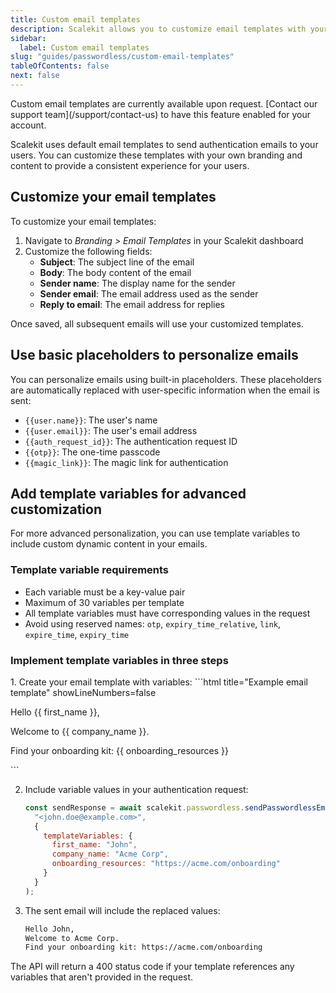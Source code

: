 ```yaml
---
title: Custom email templates
description: Scalekit allows you to customize email templates with your branding and content
sidebar:
  label: Custom email templates
slug: "guides/passwordless/custom-email-templates"
tableOfContents: false
next: false
---
```



<Card title="Feature availability" icon="slack">
    Custom email templates are currently available upon request. [Contact our support team](/support/contact-us) to have this feature enabled for your account.
</Card>

Scalekit uses default email templates to send authentication emails to your users. You can customize these templates with your own branding and content to provide a consistent experience for your users.

## Customize your email templates

To customize your email templates:

1. Navigate to _Branding > Email Templates_ in your Scalekit dashboard
2. Customize the following fields:
   - **Subject**: The subject line of the email
   - **Body**: The body content of the email
   - **Sender name**: The display name for the sender
   - **Sender email**: The email address used as the sender
   - **Reply to email**: The email address for replies

Once saved, all subsequent emails will use your customized templates.

## Use basic placeholders to personalize emails

You can personalize emails using built-in placeholders. These placeholders are automatically replaced with user-specific information when the email is sent:

- `{{user.name}}`: The user's name
- `{{user.email}}`: The user's email address
- `{{auth_request_id}}`: The authentication request ID
- `{{otp}}`: The one-time passcode
- `{{magic_link}}`: The magic link for authentication

## Add template variables for advanced customization

For more advanced personalization, you can use template variables to include custom dynamic content in your emails.

### Template variable requirements

- Each variable must be a key-value pair
- Maximum of 30 variables per template
- All template variables must have corresponding values in the request
- Avoid using reserved names: `otp`, `expiry_time_relative`, `link`, `expire_time`, `expiry_time`

### Implement template variables in three steps

<Steps>
  1. Create your email template with variables:
     ```html title="Example email template" showLineNumbers=false
     <p>Hello {{ first_name }},</p>
     <p>Welcome to {{ company_name }}.</p>
     <p>Find your onboarding kit: {{ onboarding_resources }}</p>
     ```

  2. Include variable values in your authentication request:
     ```js ins={3-8} showLineNumbers=false
     const sendResponse = await scalekit.passwordless.sendPasswordlessEmail(
       "<john.doe@example.com>",
       {
         templateVariables: {
           first_name: "John",
           company_name: "Acme Corp",
           onboarding_resources: "https://acme.com/onboarding"
         }
       }
     );
     ```

  3. The sent email will include the replaced values:
     ```html title="Example email preview" showLineNumbers=false
     Hello John,
     Welcome to Acme Corp.
     Find your onboarding kit: https://acme.com/onboarding
     ```
</Steps>

<Aside type="caution">
  The API will return a 400 status code if your template references any variables that aren't provided in the request.
</Aside>